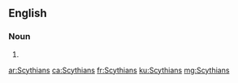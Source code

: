 ==English==

===Noun===
{{head|en|plural}}

# {{plural of|Scythian|lang=en}}

[[ar:Scythians]]
[[ca:Scythians]]
[[fr:Scythians]]
[[ku:Scythians]]
[[mg:Scythians]]